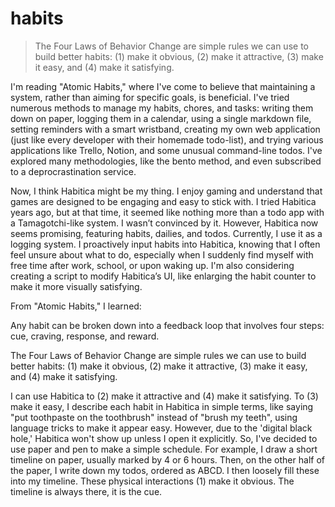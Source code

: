 # habits

> The Four Laws of Behavior Change are simple rules we can use to build better habits: (1) make it obvious, (2) make it attractive, (3) make it easy, and (4) make it satisfying.

I'm reading "Atomic Habits," where I've come to believe that maintaining a system, rather than aiming for specific goals, is beneficial. I've tried numerous methods to manage my habits, chores, and tasks: writing them down on paper, logging them in a calendar, using a single markdown file, setting reminders with a smart wristband, creating my own web application (just like every developer with their homemade todo-list), and trying various applications like Trello, Notion, and some unusual command-line todos. I've explored many methodologies, like the bento method, and even subscribed to a deprocrastination service.

Now, I think Habitica might be my thing. I enjoy gaming and understand that games are designed to be engaging and easy to stick with. I tried Habitica years ago, but at that time, it seemed like nothing more than a todo app with a Tamagotchi-like system. I wasn’t convinced by it. However, Habitica now seems promising, featuring habits, dailies, and todos. Currently, I use it as a logging system. I proactively input habits into Habitica, knowing that I often feel unsure about what to do, especially when I suddenly find myself with free time after work, school, or upon waking up. I'm also considering creating a script to modify Habitica’s UI, like enlarging the habit counter to make it more visually satisfying.

From "Atomic Habits," I learned:

Any habit can be broken down into a feedback loop that involves four steps: cue, craving, response, and reward.

The Four Laws of Behavior Change are simple rules we can use to build better habits: (1) make it obvious, (2) make it attractive, (3) make it easy, and (4) make it satisfying.

I can use Habitica to (2) make it attractive and (4) make it satisfying. To (3) make it easy, I describe each habit in Habitica in simple terms, like saying "put toothpaste on the toothbrush" instead of "brush my teeth", using language tricks to make it appear easy. However, due to the 'digital black hole,' Habitica won't show up unless I open it explicitly. So, I've decided to use paper and pen to make a simple schedule. For example, I draw a short timeline on paper, usually marked by 4 or 6 hours. Then, on the other half of the paper, I write down my todos, ordered as ABCD. I then loosely fill these into my timeline. These physical interactions (1) make it obvious. The timeline is always there, it is the cue.